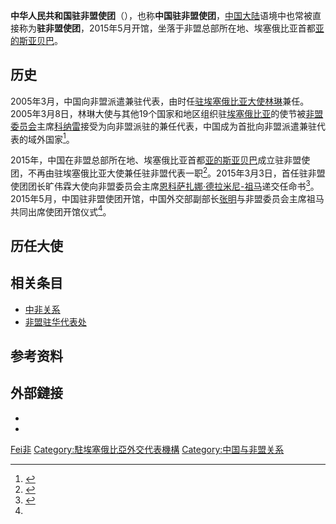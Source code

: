{{Infobox diplomatic mission
|name = 中华人民共和国驻非盟使团<br /><small>{{lang|en|Mission of the People's Republic of China to the African Union}}</small><br />[[File:National_Emblem_of_the_People's_Republic_of_China.svg|110px]]
|image = 
|address = 
|location = {{ETH}}[[亚的斯亚贝巴|亚的斯亚贝巴]]
|ambassador = 
|department = {{Flagicon|PRC}} [[中华人民共和国外交部|中华人民共和国外交部]]
|jurisdiction={{AU}}
|website=[http://au.china-mission.gov.cn/chn/ 中华人民共和国驻非盟使团]
}}
'''中华人民共和国驻非盟使团'''（{{lang-en|Mission of the People's Republic of China to the African Union}}），也称'''中国驻非盟使团'''，[[中国大陆|中国大陆]]语境中也常被直接称为'''驻非盟使团'''，2015年5月开馆，坐落于非盟总部所在地、埃塞俄比亚首都[[亚的斯亚贝巴|亚的斯亚贝巴]]。

== 历史 ==
2005年3月，中国向非盟派遣兼驻代表，由时任[[中国驻埃塞俄比亚大使列表|驻埃塞俄比亚大使]][[林琳_(外交官)|林琳]]兼任。2005年3月8日，林琳大使与其他19个国家和地区组织驻[[埃塞俄比亚|埃塞俄比亚]]的使节被[[非盟委员会|非盟委员会]]主席[[科纳雷|科纳雷]]接受为向非盟派驻的兼任代表，中国成为首批向非盟派遣兼驻代表的域外国家<ref name="中非盟关系">{{cite web |title=中国同非洲联盟的关系 |url=http://au.fmprc.gov.cn/chn/zfmgx/t1813784.htm |website=中华人民共和国驻非盟使团 |accessdate=2021-02-22}}</ref>。

2015年，中国在非盟总部所在地、埃塞俄比亚首都[[亚的斯亚贝巴|亚的斯亚贝巴]]成立驻非盟使团，不再由驻埃塞俄比亚大使兼任驻非盟代表一职<ref>{{cite web |title=中国首次设立驻非洲联盟使团 |url=http://shcas.shnu.edu.cn/e4/b9/c18799a517305/page.htm |website=上海师范大学非洲研究中心 |accessdate=2021-02-22 |date=2015-03-12}}</ref>。2015年3月3日，首任驻非盟使团团长旷伟霖大使向非盟委员会主席[[恩科萨扎娜·德拉米尼-祖马|恩科萨扎娜·德拉米尼-祖马]]递交任命书<ref>{{Cite web |url=http://au.fmprc.gov.cn/chn/sghd/t1245550.htm |title=首任中国驻非盟使团团长旷伟霖大使向非盟委员会主席递交任命书 |accessdate=2018-12-06 |archive-date=2016-05-16 |archive-url=https://web.archive.org/web/20160516105011/http://au.fmprc.gov.cn/chn/sghd/t1245550.htm |dead-url=no }}</ref>。2015年5月，中国驻非盟使团开馆，中国外交部副部长[[张明_(1957年)|张明]]与非盟委员会主席祖马共同出席使团开馆仪式<ref name="中非盟关系" />。

== 历任大使 ==
{{main|中国驻非盟使团大使列表}}

== 相关条目 ==
* [[中非关系|中非关系]]
* [[非盟驻华代表处|非盟驻华代表处]]

== 参考资料 ==
{{reflist}}

==外部鏈接==
* {{Official Website|http://au.china-mission.gov.cn/chn/|中华人民共和国驻非盟使团官方网站}}{{zh-hans icon}}{{en icon}}
* {{Facebook|ChineseMissiontoAU}}

{{中华人民共和国驻外机构}}

[[Category:中华人民共和国驻外机构|Fei非]]
[[Category:駐埃塞俄比亞外交代表機構|Category:駐埃塞俄比亞外交代表機構]]
[[Category:中国与非盟关系|Category:中国与非盟关系]]